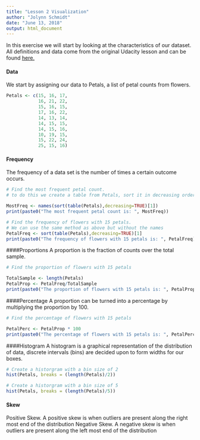```yaml
---
title: "Lesson 2 Visualization"
author: "Jolynn Schmidt"
date: "June 13, 2018"
output: html_document
---
```


In this exercise we will start by looking at the characteristics of our dataset. All definitions and data come from the original Udacity lesson and can be found [here.](https://www.udacity.com/api/nodes/1480558581/supplemental_media/lesson2pdf/download "Lesson2.pdf")

#### Data
We start by assigning our data to Petals, a list of petal counts from flowers.
```r
Petals <- c(15, 16, 17,
            16, 21, 22,
            15, 16, 15,
            17, 16, 22,
            14, 13, 14,
            14, 15, 15,
            14, 15, 16,
            10, 19, 15,
            15, 22, 24,
            25, 15, 16)
```

#### Frequency
The frequency of a data set is the number of times a certain outcome occurs.

```r
# Find the most frequent petal count.
# to do this we create a table from Petals, sort it in decreasing order, and get the name of the first item.

MostFreq <- names(sort(table(Petals),decreasing=TRUE)[1])
print(paste0("The most frequent petal count is: ", MostFreq))
```

```r
# Find the frequency of flowers with 15 petals.
# We can use the same method as above but without the names
PetalFreq <- sort(table(Petals),decreasing=TRUE)[1]
print(paste0("The frequency of flowers with 15 petals is: ", PetalFreq))
```

####Proportions
A proportion is the fraction of counts over the total sample.

```r
# Find the proportion of flowers with 15 petals

TotalSample <- length(Petals)
PetalProp <- PetalFreq/TotalSample
print(paste0("The proportion of flowers with 15 petals is: ", PetalProp))
```
####Percentage
A proportion can be turned into a percentage by multiplying the proportion by 100.

```r
# Find the percentage of flowers with 15 petals

PetalPerc <- PetalProp * 100
print(paste0("The percentage of flowers with 15 petals is: ", PetalPerc, "%"))
```

####Histogram
A histogram is a graphical representation of the distribution of data, discrete intervals (bins) are decided upon to form widths for our boxes.

```r
# Create a historgram with a bin size of 2
hist(Petals, breaks = (length(Petals)/2))
```

```r
# Create a historgram with a bin size of 5
hist(Petals, breaks = (length(Petals)/5))
```

#### Skew
Positive Skew. A positive skew is when outliers are present along the right most end of the distribution
Negative Skew. A negative skew is when outliers are present along the left most end of the distribution
